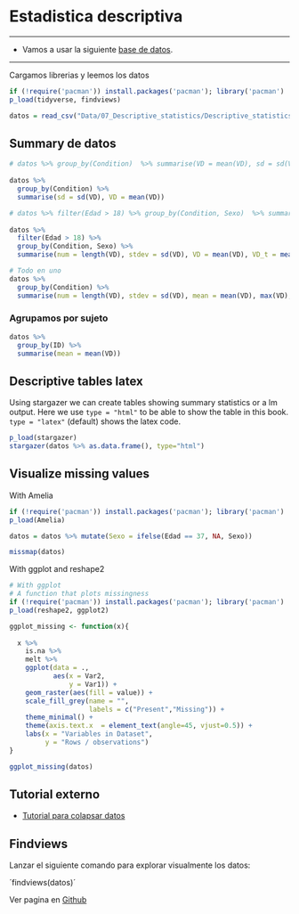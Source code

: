# Estadistica descriptiva{#Estadistica_descriptiva}

***
* Vamos a usar la siguiente [base de datos](Data/07_Descriptive_statistics/Descriptive_statistics.csv).

***

Cargamos librerias y leemos los datos
```r
if (!require('pacman')) install.packages('pacman'); library('pacman')
p_load(tidyverse, findviews)

datos = read_csv("Data/07_Descriptive_statistics/Descriptive_statistics.csv"); datos

```

## Summary de datos
```r
# datos %>% group_by(Condition)  %>% summarise(VD = mean(VD), sd = sd(VD))
    
datos %>% 
  group_by(Condition) %>% 
  summarise(sd = sd(VD), VD = mean(VD))

# datos %>% filter(Edad > 18) %>% group_by(Condition, Sexo)  %>% summarise(VD = mean(VD), stdev = sd(VD), VD_t = mean(VD_t), num = length(VD))
    
datos %>% 
  filter(Edad > 18) %>%
  group_by(Condition, Sexo) %>%
  summarise(num = length(VD), stdev = sd(VD), VD = mean(VD), VD_t = mean(VD_t))

# Todo en uno
datos %>%
  group_by(Condition) %>%
  summarise(num = length(VD), stdev = sd(VD), mean = mean(VD), max(VD), min(VD))

```


### Agrupamos por sujeto
```r
datos %>%
  group_by(ID) %>%
  summarise(mean = mean(VD))

```

## Descriptive tables latex

Using stargazer we can create tables showing summary statistics or a lm output. Here we use `type = "html"` to be able to show the table in this book. `type = "latex"` (default) shows the latex code.
```r
p_load(stargazer)
stargazer(datos %>% as.data.frame(), type="html") 
```


## Visualize missing values

With Amelia
```r
if (!require('pacman')) install.packages('pacman'); library('pacman')
p_load(Amelia)

datos = datos %>% mutate(Sexo = ifelse(Edad == 37, NA, Sexo))

missmap(datos)

```

With ggplot and reshape2
```r
# With ggplot
# A function that plots missingness
if (!require('pacman')) install.packages('pacman'); library('pacman')
p_load(reshape2, ggplot2)

ggplot_missing <- function(x){
  
  x %>% 
    is.na %>%
    melt %>%
    ggplot(data = .,
           aes(x = Var2,
               y = Var1)) +
    geom_raster(aes(fill = value)) +
    scale_fill_grey(name = "",
                    labels = c("Present","Missing")) +
    theme_minimal() + 
    theme(axis.text.x  = element_text(angle=45, vjust=0.5)) + 
    labs(x = "Variables in Dataset",
         y = "Rows / observations")
}

ggplot_missing(datos)

```



## Tutorial externo
* [Tutorial para colapsar datos](http://stanford.edu/~ejdemyr/r-tutorials/collapsing-data/)



## Findviews
Lanzar el siguiente comando para explorar visualmente los datos:

´findviews(datos)´

Ver pagina en [Github ](https://github.com/tsellam/findviews)
